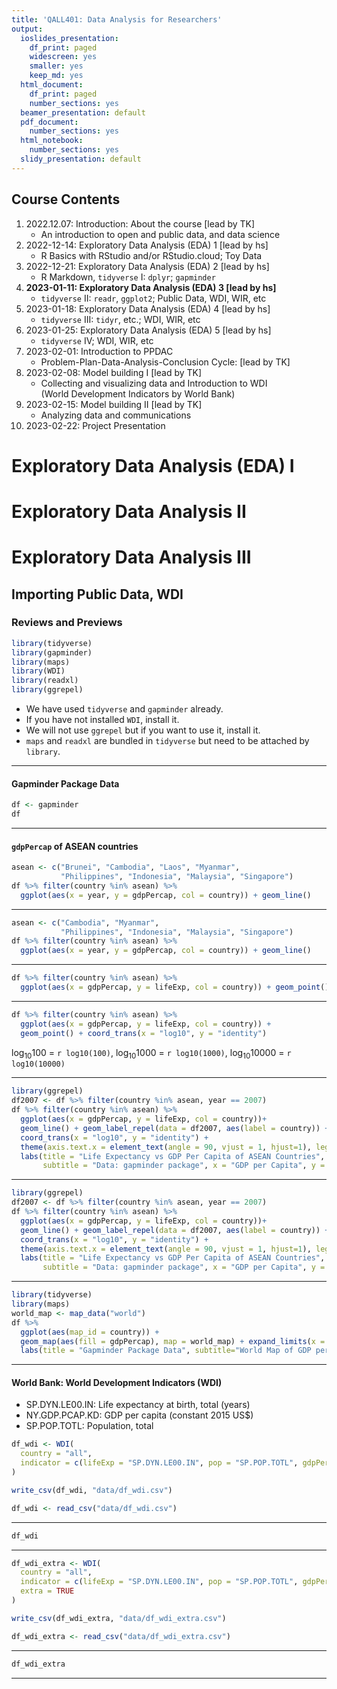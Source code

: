 ```yaml
---
title: 'QALL401: Data Analysis for Researchers'
output:
  ioslides_presentation:
    df_print: paged
    widescreen: yes
    smaller: yes
    keep_md: yes
  html_document:
    df_print: paged
    number_sections: yes
  beamer_presentation: default
  pdf_document:
    number_sections: yes
  html_notebook:
    number_sections: yes
  slidy_presentation: default
---
```


## Course Contents {-}

1. 2022.12.07: Introduction: About the course [lead by TK]
    - An introduction to open and public data, and data science
2. 2022-12-14: Exploratory Data Analysis (EDA) 1 [lead by hs]  
    - R Basics with RStudio and/or RStudio.cloud; Toy Data
3. 2022-12-21: Exploratory Data Analysis (EDA) 2 [lead by hs]   
    - R Markdown, `tidyverse` I: `dplyr`; `gapminder`
4. **2023-01-11: Exploratory Data Analysis (EDA) 3 [lead by hs]**
    - `tidyverse` II: `readr`, `ggplot2`; Public Data, WDI, WIR, etc
5. 2023-01-18: Exploratory Data Analysis (EDA) 4 [lead by hs]  
    - `tidyverse` III: `tidyr`, etc.; WDI, WIR, etc
6. 2023-01-25: Exploratory Data Analysis (EDA) 5 [lead by hs]  
    - `tidyverse` IV; WDI, WIR, etc
7. 2023-02-01: Introduction to PPDAC         
    - Problem-Plan-Data-Analysis-Conclusion Cycle: [lead by TK]
8. 2023-02-08: Model building I [lead by TK]    
    - Collecting and visualizing data and Introduction to WDI  
         (World Development Indicators by World Bank)
9. 2023-02-15: Model building II [lead by TK]    
    - Analyzing data and communications
10. 2023-02-22: Project Presentation


# Exploratory Data Analysis (EDA) I


# Exploratory Data Analysis II


# Exploratory Data Analysis III  

## Importing Public Data, WDI

### Reviews and Previews

```r
library(tidyverse)
library(gapminder)
library(maps)
library(WDI)
library(readxl)
library(ggrepel)
```

* We have used `tidyverse` and `gapminder` already.
* If you have not installed `WDI`, install it.
* We will not use `ggrepel` but if you want to use it, install it.
* `maps` and `readxl` are bundled in `tidyverse` but need to be attached by `library`.

---

#### Gapminder Package Data

```r
df <- gapminder
df
```

---

#### `gdpPercap` of ASEAN countries

```r
asean <- c("Brunei", "Cambodia", "Laos", "Myanmar", 
           "Philippines", "Indonesia", "Malaysia", "Singapore")
df %>% filter(country %in% asean) %>%
  ggplot(aes(x = year, y = gdpPercap, col = country)) + geom_line()
```

---

```r
asean <- c("Cambodia", "Myanmar", 
           "Philippines", "Indonesia", "Malaysia", "Singapore")
df %>% filter(country %in% asean) %>%
  ggplot(aes(x = year, y = gdpPercap, col = country)) + geom_line()
```


---

```r
df %>% filter(country %in% asean) %>%
  ggplot(aes(x = gdpPercap, y = lifeExp, col = country)) + geom_point()
```

---

```r
df %>% filter(country %in% asean) %>%
  ggplot(aes(x = gdpPercap, y = lifeExp, col = country)) + 
  geom_point() + coord_trans(x = "log10", y = "identity")
```

$\log_{10}{100}$ = `r log10(100)`, $\log_{10}{1000}$ = `r log10(1000)`, $\log_{10}{10000}$ = `r log10(10000)`

<!-- $10^{2.5}$ = `r sqrt(10)^{5}`, $10^{3}$ = `r 10^{3}`, $10^{3.5}$ = `r sqrt(10)^7`,  -->

<!-- $10^{4}$ = `r 10^4`, $10^{4.5}$ = `r sqrt(10)^9`. -->

---

```r
library(ggrepel)
df2007 <- df %>% filter(country %in% asean, year == 2007)
df %>% filter(country %in% asean) %>%
  ggplot(aes(x = gdpPercap, y = lifeExp, col = country))+ 
  geom_line() + geom_label_repel(data = df2007, aes(label = country)) + geom_point()  +
  coord_trans(x = "log10", y = "identity") +
  theme(axis.text.x = element_text(angle = 90, vjust = 1, hjust=1), legend.position = "none") +
  labs(title = "Life Expectancy vs GDP Per Capita of ASEAN Countries",
       subtitle = "Data: gapminder package", x = "GDP per Capita", y = "Life Expectancy")
```

---


```r
library(ggrepel)
df2007 <- df %>% filter(country %in% asean, year == 2007)
df %>% filter(country %in% asean) %>%
  ggplot(aes(x = gdpPercap, y = lifeExp, col = country))+ 
  geom_line() + geom_label_repel(data = df2007, aes(label = country)) + geom_point()  +
  coord_trans(x = "log10", y = "identity") +
  theme(axis.text.x = element_text(angle = 90, vjust = 1, hjust=1), legend.position = "none") +
  labs(title = "Life Expectancy vs GDP Per Capita of ASEAN Countries",
       subtitle = "Data: gapminder package", x = "GDP per Capita", y = "Life Expectancy")
```

---


```r
library(tidyverse)
library(maps)
world_map <- map_data("world")
df %>%
  ggplot(aes(map_id = country)) + 
  geom_map(aes(fill = gdpPercap), map = world_map) + expand_limits(x = world_map$long, y = world_map$lat) +
  labs(title = "Gapminder Package Data", subtitle="World Map of GDP per Capita Data")
```

---

#### World Bank: World Development Indicators (WDI)

* SP.DYN.LE00.IN: Life expectancy at birth, total (years)
* NY.GDP.PCAP.KD: GDP per capita (constant 2015 US$)
* SP.POP.TOTL: Population, total

```r
df_wdi <- WDI(
  country = "all", 
  indicator = c(lifeExp = "SP.DYN.LE00.IN", pop = "SP.POP.TOTL", gdpPercap = "NY.GDP.PCAP.KD")
)
```

```r
write_csv(df_wdi, "data/df_wdi.csv")
```

```r
df_wdi <- read_csv("data/df_wdi.csv")
```


---

```r
df_wdi
```

---

```r
df_wdi_extra <- WDI(
  country = "all", 
  indicator = c(lifeExp = "SP.DYN.LE00.IN", pop = "SP.POP.TOTL", gdpPercap = "NY.GDP.PCAP.KD"), 
  extra = TRUE
)
```

```r
write_csv(df_wdi_extra, "data/df_wdi_extra.csv")
```

```r
df_wdi_extra <- read_csv("data/df_wdi_extra.csv")
```


---

```r
df_wdi_extra
```


---
